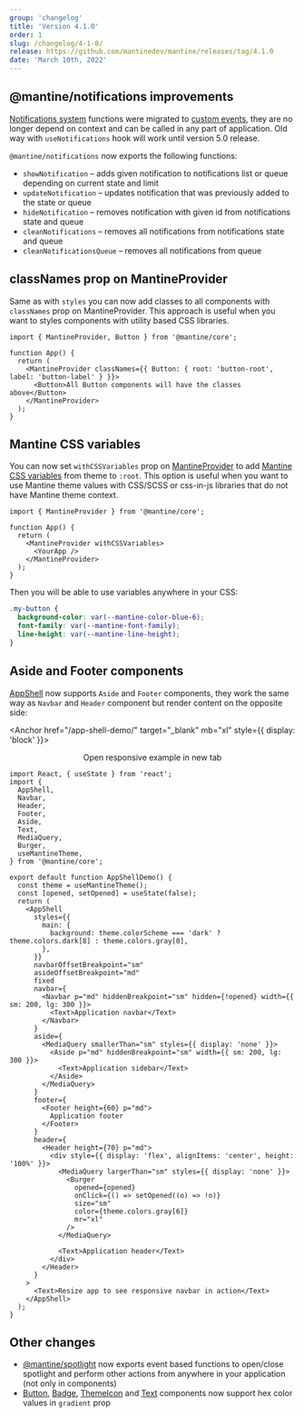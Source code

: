 ```yaml
---
group: 'changelog'
title: 'Version 4.1.0'
order: 1
slug: /changelog/4-1-0/
release: https://github.com/mantinedev/mantine/releases/tag/4.1.0
date: 'March 10th, 2022'
---
```



## @mantine/notifications improvements

[Notifications system](https://mantine.dev/others/notifications/) functions were migrated to
[custom events](https://developer.mozilla.org/en-US/docs/Web/Events/Creating_and_triggering_events),
they are no longer depend on context and can be called in any part of application.
Old way with `useNotifications` hook will work until version 5.0 release.

`@mantine/notifications` now exports the following functions:

- `showNotification` – adds given notification to notifications list or queue depending on current state and limit
- `updateNotification` – updates notification that was previously added to the state or queue
- `hideNotification` – removes notification with given id from notifications state and queue
- `cleanNotifications` – removes all notifications from notifications state and queue
- `cleanNotificationsQueue` – removes all notifications from queue

<Demo data={NotificationsDemos.base} />

## classNames prop on MantineProvider

Same as with `styles` you can now add classes to all components with `classNames` prop on MantineProvider.
This approach is useful when you want to styles components with utility based CSS libraries.

```tsx
import { MantineProvider, Button } from '@mantine/core';

function App() {
  return (
    <MantineProvider classNames={{ Button: { root: 'button-root', label: 'button-label' } }}>
      <Button>All Button components will have the classes above</Button>
    </MantineProvider>
  );
}
```

## Mantine CSS variables

You can now set `withCSSVariables` prop on [MantineProvider](https://mantine.dev/theming/mantine-provider/) to add
[Mantine CSS variables](https://mantine.dev/theming/mantine-provider/#mantine-css-variables) from theme to `:root`.
This option is useful when you want to use Mantine theme values with CSS/SCSS or css-in-js libraries that do not have Mantine theme context.

```tsx
import { MantineProvider } from '@mantine/core';

function App() {
  return (
    <MantineProvider withCSSVariables>
      <YourApp />
    </MantineProvider>
  );
}
```

Then you will be able to use variables anywhere in your CSS:

```css
.my-button {
  background-color: var(--mantine-color-blue-6);
  font-family: var(--mantine-font-family);
  line-height: var(--mantine-line-height);
}
```

## Aside and Footer components

[AppShell](https://mantine.dev/core/app-shell/) now supports `Aside` and `Footer` components,
they work the same way as `Navbar` and `Header` component but render content on the opposite side:

<Anchor href="/app-shell-demo/" target="_blank" mb="xl" style={{ display: 'block' }}>
  <Center inline>
    <span style={{ marginRight: 7 }}>Open responsive example in new tab</span>
    <ExternalLinkIcon width={18} height={18} />
  </Center>
</Anchor>

```tsx
import React, { useState } from 'react';
import {
  AppShell,
  Navbar,
  Header,
  Footer,
  Aside,
  Text,
  MediaQuery,
  Burger,
  useMantineTheme,
} from '@mantine/core';

export default function AppShellDemo() {
  const theme = useMantineTheme();
  const [opened, setOpened] = useState(false);
  return (
    <AppShell
      styles={{
        main: {
          background: theme.colorScheme === 'dark' ? theme.colors.dark[8] : theme.colors.gray[0],
        },
      }}
      navbarOffsetBreakpoint="sm"
      asideOffsetBreakpoint="md"
      fixed
      navbar={
        <Navbar p="md" hiddenBreakpoint="sm" hidden={!opened} width={{ sm: 200, lg: 300 }}>
          <Text>Application navbar</Text>
        </Navbar>
      }
      aside={
        <MediaQuery smallerThan="sm" styles={{ display: 'none' }}>
          <Aside p="md" hiddenBreakpoint="sm" width={{ sm: 200, lg: 300 }}>
            <Text>Application sidebar</Text>
          </Aside>
        </MediaQuery>
      }
      footer={
        <Footer height={60} p="md">
          Application footer
        </Footer>
      }
      header={
        <Header height={70} p="md">
          <div style={{ display: 'flex', alignItems: 'center', height: '100%' }}>
            <MediaQuery largerThan="sm" styles={{ display: 'none' }}>
              <Burger
                opened={opened}
                onClick={() => setOpened((o) => !o)}
                size="sm"
                color={theme.colors.gray[6]}
                mr="xl"
              />
            </MediaQuery>

            <Text>Application header</Text>
          </div>
        </Header>
      }
    >
      <Text>Resize app to see responsive navbar in action</Text>
    </AppShell>
  );
}
```

## Other changes

- [@mantine/spotlight](https://mantine.dev/others/spotlight/) now exports event based functions to open/close spotlight and perform other actions from anywhere in your application (not only in components)
- [Button](https://mantine.dev/core/button/), [Badge](https://mantine.dev/core/badge/), [ThemeIcon](https://mantine.dev/core/theme-icon/) and [Text](https://mantine.dev/core/text/) components now support hex color values in `gradient` prop
